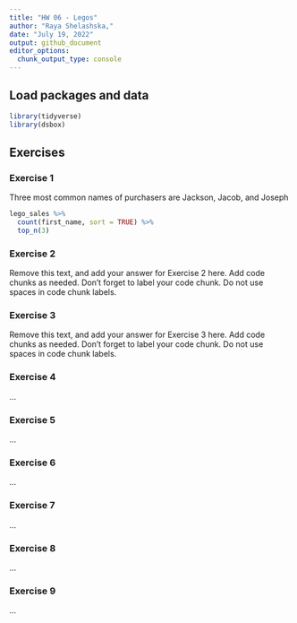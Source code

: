 ```yaml
---
title: "HW 06 - Legos"
author: "Raya Shelashska,"
date: "July 19, 2022"
output: github_document
editor_options: 
  chunk_output_type: console
---
```


## Load packages and data

```r
library(tidyverse)
library(dsbox)
```

## Exercises

### Exercise 1

Three most common names of purchasers are Jackson, Jacob, and Joseph
```r
lego_sales %>%
  count(first_name, sort = TRUE) %>%
  top_n(3)
```

### Exercise 2

Remove this text, and add your answer for Exercise 2 here.
Add code chunks as needed.
Don't forget to label your code chunk.
Do not use spaces in code chunk labels.

### Exercise 3

Remove this text, and add your answer for Exercise 3 here.
Add code chunks as needed.
Don't forget to label your code chunk.
Do not use spaces in code chunk labels.

### Exercise 4

...

### Exercise 5

...

### Exercise 6

...

### Exercise 7

...

### Exercise 8

...

### Exercise 9

...
